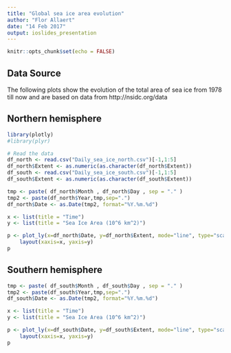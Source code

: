 ```yaml
---
title: "Global sea ice area evolution"
author: "Flor Allaert"
date: "14 Feb 2017"
output: ioslides_presentation
---
```


```r
knitr::opts_chunk$set(echo = FALSE)
```

## Data Source

The following plots show the evolution of the total area of sea ice from 1978 till now and are based on data from http://nsidc.org/data

## Northern hemisphere

```r
library(plotly)
#library(plyr)

# Read the data
df_north <- read.csv("Daily_sea_ice_north.csv")[-1,1:5]
df_north$Extent <- as.numeric(as.character(df_north$Extent))
df_south <- read.csv("Daily_sea_ice_south.csv")[-1,1:5]
df_south$Extent <- as.numeric(as.character(df_south$Extent))

tmp <- paste( df_north$Month , df_north$Day , sep = "." )
tmp2 <- paste(df_north$Year,tmp,sep=".")
df_north$Date <- as.Date(tmp2, format="%Y.%m.%d")

x <- list(title = "Time")
y <- list(title = "Sea Ice Area (10^6 km^2)")

p <- plot_ly(x=df_north$Date, y=df_north$Extent, mode="line", type="scatter") %>%
    layout(xaxis=x, yaxis=y)
p
```

## Southern hemisphere

```r
tmp <- paste( df_south$Month , df_south$Day , sep = "." )
tmp2 <- paste(df_south$Year,tmp,sep=".")
df_south$Date <- as.Date(tmp2, format="%Y.%m.%d")

x <- list(title = "Time")
y <- list(title = "Sea Ice Area (10^6 km^2)")

p <- plot_ly(x=df_south$Date, y=df_south$Extent, mode="line", type="scatter") %>%
    layout(xaxis=x, yaxis=y)
p
```
